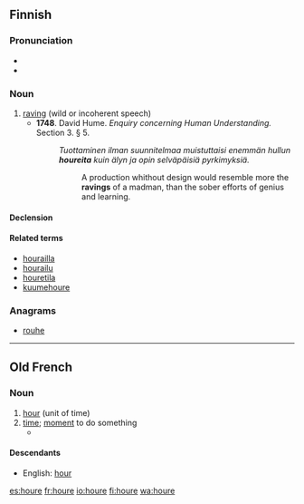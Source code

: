 ==Finnish==

===Pronunciation===
* {{hyphenation|hou|re}}
* {{IPA|/ˈhoure(ʔ)/|lang=fi}}

===Noun===
{{fi-noun}}

# [[raving]] (wild or incoherent speech)
#* '''1748'''.  David Hume.  ''Enquiry concerning Human Understanding.'' Section 3.  § 5.
#*: ''Tuottaminen ilman suunnitelmaa muistuttaisi enemmän hullun '''houreita''' kuin älyn ja opin selväpäisiä pyrkimyksiä.''
#*:: A production whithout design would resemble more the '''ravings''' of a madman, than the sober efforts of genius and learning.

====Declension====
{{fi-decl-hame|hour}}

====Related terms====
* [[hourailla]]
* [[hourailu]]
* [[houretila]]
* [[kuumehoure]]

===Anagrams===
* [[rouhe#Finnish|rouhe]]

----

==Old French==

===Noun===
{{fro-noun|f}}

# [[hour]] (unit of time)
# [[time]]; [[moment]] to do something
#* {{quote-book|circa 1170|title=[http://books.google.fr/books?id=ZNMTAAAAYAAJ&printsec=frontcover&dq=editions:FXZpAAAAIAAJ&hl=fr&ei=LYqXTY2OGYGmhAfQhJTWBQ&sa=X&oi=book_result&ct=result&resnum=1&ved=0CCsQ6AEwAA#v=onepage&q&f=false Le Roman de Rou]|author=[[w:Wace|Wace]]|passage=A l''''hore''' de disner, a l'ostex repaira|translation=At dinnertime, he went back to his lodgings}}

====Descendants====
* English: [[hour]]

[[es:houre]]
[[fr:houre]]
[[io:houre]]
[[fi:houre]]
[[wa:houre]]